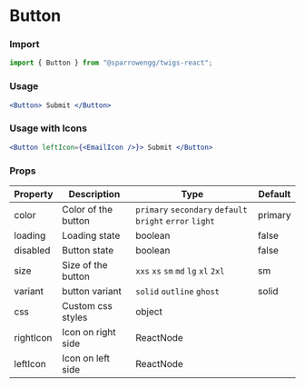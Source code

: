 # Button

### Import

```jsx
import { Button } from "@sparrowengg/twigs-react";
```

### Usage 
```jsx live
<Button> Submit </Button>
```

### Usage with Icons
```jsx live
<Button leftIcon={<EmailIcon />}> Submit </Button>
```

### Props


| Property | Description         | Type                                              | Default |
|----------|---------------------|---------------------------------------------------|---------|
| color    | Color of the button | `primary` `secondary` `default` `bright` `error` `light` | primary |
| loading  | Loading state       | boolean                                           | false   |
| disabled | Button state        | boolean                                           | false   |
| size     | Size of the button  | `xxs` `xs` `sm` `md` `lg` `xl` `2xl`        | sm      |
| variant  | button variant      | `solid` `outline` `ghost`                             | solid   |
| css      | Custom css styles   | object                                            |         |
| rightIcon | Icon on right side  | ReactNode                                         |         |
| leftIcon | Icon on left side    | ReactNode                                         |         |